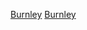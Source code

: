 {{Catnav|頁面分類|...|英國足球|英格蘭足球|英格蘭足球俱樂部}}
{{Commons cat|Burnley F.C.}}

[[Category:蘭開夏郡足球俱樂部|Burnley]]
[[Category:英格蘭超級聯賽足球俱樂部|Burnley]]